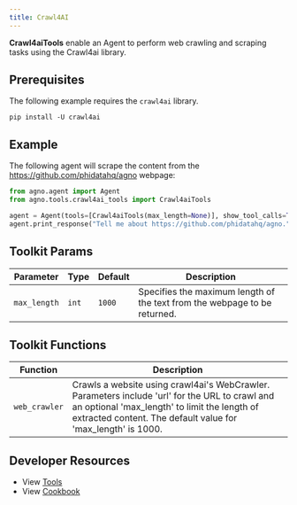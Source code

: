```yaml
---
title: Crawl4AI
---
```


**Crawl4aiTools** enable an Agent to perform web crawling and scraping tasks using the Crawl4ai library.

## Prerequisites

The following example requires the `crawl4ai` library.

```shell
pip install -U crawl4ai
```

## Example

The following agent will scrape the content from the https://github.com/phidatahq/agno webpage:

```python cookbook/agent_concepts/tools/crawl4ai_tools.py
from agno.agent import Agent
from agno.tools.crawl4ai_tools import Crawl4aiTools

agent = Agent(tools=[Crawl4aiTools(max_length=None)], show_tool_calls=True)
agent.print_response("Tell me about https://github.com/phidatahq/agno.")
```

## Toolkit Params

| Parameter    | Type  | Default | Description                                                               |
| ------------ | ----- | ------- | ------------------------------------------------------------------------- |
| `max_length` | `int` | `1000`  | Specifies the maximum length of the text from the webpage to be returned. |

## Toolkit Functions

| Function      | Description                                                                                                                                                                                                    |
| ------------- | -------------------------------------------------------------------------------------------------------------------------------------------------------------------------------------------------------------- |
| `web_crawler` | Crawls a website using crawl4ai's WebCrawler. Parameters include 'url' for the URL to crawl and an optional 'max_length' to limit the length of extracted content. The default value for 'max_length' is 1000. |

## Developer Resources

- View [Tools](https://github.com/agno-agi/agno/blob/main/libs/agno/agno/tools/crawl4ai.py)
- View [Cookbook](https://github.com/agno-agi/agno/blob/main/cookbook/agent_concepts/tools/crawl4ai_tools.py)
